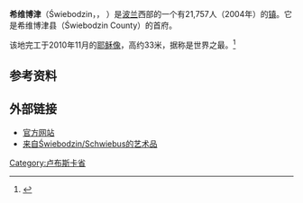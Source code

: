 {{Infobox settlement
| name = 希维博津<br>Świebodzin
| image_skyline = Swiebodzin ratusz 0.jpg
| image_caption = 希维博津镇议事厅
| image_flag = POL Świebodzin flag.svg
| image_shield = POL Świebodzin COA.svg
| pushpin_map = Poland
| pushpin_label_position = bottom
| coordinates_region = PL
| subdivision_type = 国家
| subdivision_name = {{POL}}
| subdivision_type1 = 省
| subdivision_name1 = [[盧布斯卡省|盧布斯卡省]]
| subdivision_type2 = 县
| subdivision_name2 = 希维博津县
| subdivision_type3 = 区
| subdivision_name3 = 希维博津区
| leader_title = 市长
| leader_name = Dariusz Cezary Bekisz
| area_total_km2 = 10.54
| population_as_of = 2006
| population_total = 21679
| population_density_km2 = auto
| timezone = [[欧洲中部时间|CET]]
| utc_offset = +1
| timezone_DST = [[欧洲中部夏令时间|CEST]]
| utc_offset_DST = +2
| latd = 52 | latm = 15 | lats =  | latNS = N | longd = 15 | longm = 32 | longs =  | longEW = E
| postal_code_type = 邮政编码
| postal_code = 66-200 do 66-201
| blank_name = 车牌
| blank_info = FSW
| website = http://www.swiebodzin.eu }} 

'''希维博津'''（Świebodzin，{{IPAc-pl|ś|f|j|e|'|b|o|dź|i|n}}， {{lang-de|Schwiebus}}）是[[波兰|波兰]]西部的一个有21,757人（2004年）的[[镇|镇]]。它是希维博津县（Świebodzin County）的首府。

该地完工于2010年11月的[[耶稣像|耶稣像]]，高约33米，据称是世界之最。<ref>{{cite news|url=http://www.chinanews.com.cn/gj/2010/11-22/2673377.shtml|title=全球最高耶稣像在波兰小镇揭幕 身高达33米|publisher=中国新闻网|date=2010年11月22日|accessdate=2010年11月22日|archive-date=2010年11月24日|archive-url=https://web.archive.org/web/20101124084228/http://www.chinanews.com.cn/gj/2010/11-22/2673377.shtml|dead-url=no}}</ref>

== 参考资料 ==
{{Reflist}}

== 外部链接 ==
* [http://www.swiebodzin.eu/ 官方网站] {{Wayback|url=http://www.swiebodzin.eu/ |date=20210308050823 }} {{pl icon}}
* [http://www.schwiebus.pl/ 来自Świebodzin/Schwiebus的艺术品] {{Wayback|url=http://www.schwiebus.pl/ |date=20200810121509 }} {{pl icon}}

{{Coord|52|15|N|15|32|E|region:PL_type:city|display=title}}

{{DEFAULTSORT:Swiebodzin}}
[[Category:卢布斯卡省|Category:卢布斯卡省]]
